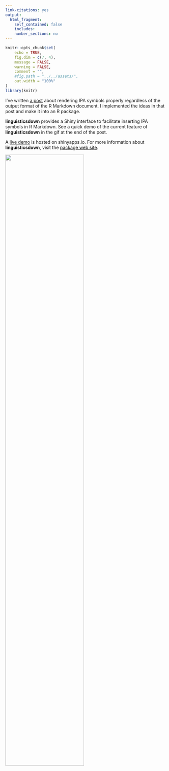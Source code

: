 ```yaml
---
link-citations: yes
output:
  html_fragment:
    self_contained: false
    includes:
    number_sections: no
---
```

<!--For external images, set self_contained: false-->

<!--yaml
---
layout: post
mermaid: false
mathjax2: false
mathjax: false
highlight: true
title: "Easy Linguistics Document Writing with R Markdown"
description: "Easy Linguistics Document Writing with R Markdown"
tags: [R Markdown, R, R-bloggers]
---
yaml-->

```r
knitr::opts_chunk$set(
	echo = TRUE,
	fig.dim = c(7, 4),
	message = FALSE,
	warning = FALSE,
	comment = "",
	#fig.path = "../../assets/",
	out.width = "100%"
)
library(knitr)
```

I've written [a post](https://liao961120.github.io/2018/09/06/ipa-symbols.html) about rendering IPA symbols properly regardless of the output format of the R Markdown document.
I implemented the ideas in that post and make it into an R package.
<!--more-->

**linguisticsdown** provides a Shiny interface to facilitate
inserting IPA symbols in R Markdown. 
See a quick demo of the current feature of **linguisticsdown** in the gif at the end of the post.

A [live demo](https://liao961120.shinyapps.io/IPA-Easily-Written/) is hosted on shinyapps.io. For more information about **linguisticsdown**, 
visit the [package web site](https://liao961120.github.io/linguisticsdown/).



![](https://liao961120.github.io/linguisticsdown/man/figs/features.gif){width="70%"}



